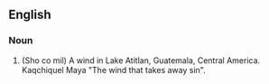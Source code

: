 ==English==

===Noun===
{{en-noun|-}}

# (Sho co mil) A wind in Lake Atitlan, Guatemala, Central America.  Kaqchiquel Maya "The wind that takes away sin".
